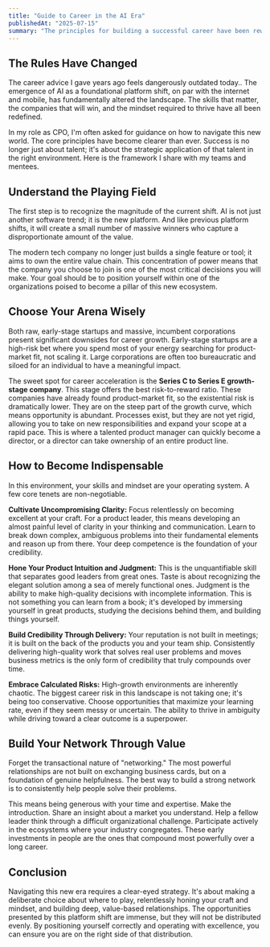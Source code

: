 ```yaml
---
title: "Guide to Career in the AI Era"
publishedAt: "2025-07-15"
summary: "The principles for building a successful career have been rewritten by the AI platform shift. The old advice is outdated. Here's a CPO's framework for navigating the new landscape."
---
```


## The Rules Have Changed

The career advice I gave years ago feels dangerously outdated today.. The emergence of AI as a foundational platform shift, on par with the internet and mobile, has fundamentally altered the landscape. The skills that matter, the companies that will win, and the mindset required to thrive have all been redefined.

In my role as CPO, I'm often asked for guidance on how to navigate this new world. The core principles have become clearer than ever. Success is no longer just about talent; it's about the strategic application of that talent in the right environment. Here is the framework I share with my teams and mentees.

## Understand the Playing Field

The first step is to recognize the magnitude of the current shift. AI is not just another software trend; it is the new platform. And like previous platform shifts, it will create a small number of massive winners who capture a disproportionate amount of the value.

The modern tech company no longer just builds a single feature or tool; it aims to own the entire value chain. This concentration of power means that the company you choose to join is one of the most critical decisions you will make. Your goal should be to position yourself within one of the organizations poised to become a pillar of this new ecosystem.

## Choose Your Arena Wisely

Both raw, early-stage startups and massive, incumbent corporations present significant downsides for career growth. Early-stage startups are a high-risk bet where you spend most of your energy searching for product-market fit, not scaling it. Large corporations are often too bureaucratic and siloed for an individual to have a meaningful impact.

The sweet spot for career acceleration is the **Series C to Series E growth-stage company**. This stage offers the best risk-to-reward ratio. These companies have already found product-market fit, so the existential risk is dramatically lower. They are on the steep part of the growth curve, which means opportunity is abundant. Processes exist, but they are not yet rigid, allowing you to take on new responsibilities and expand your scope at a rapid pace. This is where a talented product manager can quickly become a director, or a director can take ownership of an entire product line.

## How to Become Indispensable

In this environment, your skills and mindset are your operating system. A few core tenets are non-negotiable.

**Cultivate Uncompromising Clarity:**
Focus relentlessly on becoming excellent at your craft. For a product leader, this means developing an almost painful level of clarity in your thinking and communication. Learn to break down complex, ambiguous problems into their fundamental elements and reason up from there. Your deep competence is the foundation of your credibility.

**Hone Your Product Intuition and Judgment:**
This is the unquantifiable skill that separates good leaders from great ones. Taste is about recognizing the elegant solution among a sea of merely functional ones. Judgment is the ability to make high-quality decisions with incomplete information. This is not something you can learn from a book; it's developed by immersing yourself in great products, studying the decisions behind them, and building things yourself.

**Build Credibility Through Delivery:**
Your reputation is not built in meetings; it is built on the back of the products you and your team ship. Consistently delivering high-quality work that solves real user problems and moves business metrics is the only form of credibility that truly compounds over time.

**Embrace Calculated Risks:**
High-growth environments are inherently chaotic. The biggest career risk in this landscape is not taking one; it's being too conservative. Choose opportunities that maximize your learning rate, even if they seem messy or uncertain. The ability to thrive in ambiguity while driving toward a clear outcome is a superpower.

## Build Your Network Through Value

Forget the transactional nature of "networking." The most powerful relationships are not built on exchanging business cards, but on a foundation of genuine helpfulness. The best way to build a strong network is to consistently help people solve their problems.

This means being generous with your time and expertise. Make the introduction. Share an insight about a market you understand. Help a fellow leader think through a difficult organizational challenge. Participate actively in the ecosystems where your industry congregates. These early investments in people are the ones that compound most powerfully over a long career.

## Conclusion

Navigating this new era requires a clear-eyed strategy. It's about making a deliberate choice about where to play, relentlessly honing your craft and mindset, and building deep, value-based relationships. The opportunities presented by this platform shift are immense, but they will not be distributed evenly. By positioning yourself correctly and operating with excellence, you can ensure you are on the right side of that distribution.